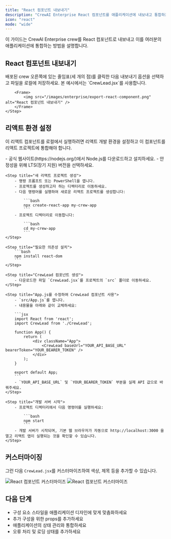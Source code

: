 ```yaml
---
title: "React 컴포넌트 내보내기"
description: "CrewAI Enterprise React 컴포넌트를 애플리케이션에 내보내고 통합하는 방법을 알아보세요"
icon: "react"
mode: "wide"
---
```


이 가이드는 CrewAI Enterprise crew를 React 컴포넌트로 내보내고 이를 여러분의 애플리케이션에 통합하는 방법을 설명합니다.

## React 컴포넌트 내보내기

<Steps>
    <Step title="컴포넌트 내보내기">
        배포된 crew 오른쪽에 있는 줄임표(세 개의 점)를 클릭한 다음 내보내기 옵션을 선택하고 파일을 로컬에 저장하세요. 본 예시에서는 `CrewLead.jsx`를 사용합니다.

        <Frame>
            <img src="/images/enterprise/export-react-component.png" alt="React 컴포넌트 내보내기" />
        </Frame>
    </Step>
</Steps>

## 리액트 환경 설정

이 리액트 컴포넌트를 로컬에서 실행하려면 리액트 개발 환경을 설정하고 이 컴포넌트를 리액트 프로젝트에 통합해야 합니다.

<Steps>
    <Step title="Node.js 설치">
        - 공식 웹사이트(https://nodejs.org/)에서 Node.js를 다운로드하고 설치하세요.
        - 안정성을 위해 LTS(장기 지원) 버전을 선택하세요.
    </Step>

    <Step title="새 리액트 프로젝트 생성">
        - 명령 프롬프트 또는 PowerShell을 엽니다.
        - 프로젝트를 생성하고자 하는 디렉터리로 이동하세요.
        - 다음 명령어를 실행하여 새로운 리액트 프로젝트를 생성합니다:

            ```bash
            npx create-react-app my-crew-app
            ```
        - 프로젝트 디렉터리로 이동합니다:
        
            ```bash
            cd my-crew-app
            ```
    </Step>

    <Step title="필요한 의존성 설치">
        ```bash
        npm install react-dom
        ```
    </Step>

    <Step title="CrewLead 컴포넌트 생성">
        - 다운로드한 파일 `CrewLead.jsx`를 프로젝트의 `src` 폴더로 이동하세요.
    </Step>

    <Step title="App.js를 수정하여 CrewLead 컴포넌트 사용">
        - `src/App.js`를 엽니다.
        - 내용물을 아래와 같이 교체하세요:

        ```jsx
        import React from 'react';
        import CrewLead from './CrewLead';

        function App() {
            return (
                <div className="App">
                    <CrewLead baseUrl="YOUR_API_BASE_URL" bearerToken="YOUR_BEARER_TOKEN" />
                </div>
            );
        }

        export default App;
        ```
        - `YOUR_API_BASE_URL` 및 `YOUR_BEARER_TOKEN` 부분을 실제 API 값으로 바꿔주세요.
    </Step>

    <Step title="개발 서버 시작">
        - 프로젝트 디렉터리에서 다음 명령어를 실행하세요:
        
            ```bash
            npm start
            ```
        - 개발 서버가 시작되며, 기본 웹 브라우저가 자동으로 http://localhost:3000 을 열고 리액트 앱이 실행되는 것을 확인할 수 있습니다.
    </Step>
</Steps>

## 커스터마이징

그런 다음 `CrewLead.jsx`를 커스터마이즈하여 색상, 제목 등을 추가할 수 있습니다.

<Frame>
    <img src="/images/enterprise/customise-react-component.png" alt="React 컴포넌트 커스터마이즈" />
</Frame>
<Frame>
    <img src="/images/enterprise/customise-react-component-2.png" alt="React 컴포넌트 커스터마이즈" />
</Frame>

## 다음 단계

- 구성 요소 스타일을 애플리케이션 디자인에 맞게 맞춤화하세요
- 추가 구성을 위한 props를 추가하세요
- 애플리케이션의 상태 관리와 통합하세요
- 오류 처리 및 로딩 상태를 추가하세요